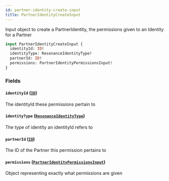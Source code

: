 ```yaml
---
id: partner-identity-create-input
title: PartnerIdentityCreateInput
---
```



Input object to create a PartnerIdentity, the permissions given to an Identity for a Partner


```graphql
input PartnerIdentityCreateInput {
  identityId: ID!
  identityType: ResonanceIdentityType!
  partnerId: ID!
  permissions: PartnerIdentityPermissionsInput!
}
```


### Fields

#### `identityId` ([`ID`](/developers/shared-apis/adminidentity-api/graphql/reference/scalars/id))

The identityId these permissions pertain to


#### `identityType` ([`ResonanceIdentityType`](/developers/shared-apis/adminidentity-api/graphql/reference/enums/resonance-identity-type))

The type of identity an identityId refers to


#### `partnerId` ([`ID`](/developers/shared-apis/adminidentity-api/graphql/reference/scalars/id))

The ID of the Partner this permission pertains to


#### `permissions` ([`PartnerIdentityPermissionsInput`](/developers/shared-apis/adminidentity-api/graphql/reference/inputs/partner-identity-permissions-input))

Object representing exactly what permissions are given




